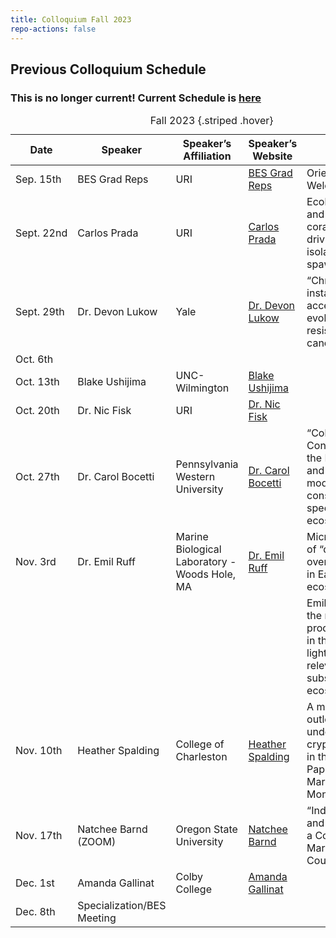 ```yaml
---
title: Colloquium Fall 2023
repo-actions: false
---
```


## Previous Colloquium Schedule 

### This is no longer current!  Current Schedule is [here](index.qmd)


| Date       | Speaker                  | Speaker's Affiliation                           | Speaker's Website                                                     | Talk Title                                                                                                                                           |
|------------|--------------------------|------------------------------------------------|-----------------------------------------------------------------------|------------------------------------------------------------------------------------------------------------------------------------------------------|
| Sep. 15th  | BES Grad Reps            | URI                                            | [BES Grad Reps](https://web.uri.edu/cels/academics/bes/)             | Orientation & Welcome BBQ                                                                                                                           |
| Sept. 22nd | Carlos Prada              | URI                                            | [Carlos Prada](https://web.uri.edu/bio/meet/carlos-prada/)           | Ecology, adaptation, and speciation in corals: Ecology driving reproductive isolation in broadcast spawners                                           |
| Sept. 29th | Dr. Devon Lukow           | Yale                                           | [Dr. Devon Lukow](https://medicine.yale.edu/profile/devon-lukow/)   | "Chromosomal instability accelerates the evolution of resistance to anti-cancer therapies"                                                           |
| Oct. 6th   |                          |                                                |                                                                       |                                                                                                                                                      |
| Oct. 13th  | Blake Ushijima            | UNC-Wilmington                                 | [Blake Ushijima](https://www.ushijima-lab.com/)                      |                                                                                                                                                      |
| Oct. 20th  | Dr. Nic Fisk              | URI                                            | [Dr. Nic Fisk](https://fisklab.github.io/)                           |                                                                                                                                                      |
| Oct. 27th  | Dr. Carol Bocetti         | Pennsylvania Western University                | [Dr. Carol Bocetti](https://www.linkedin.com/in/carol-bocetti-30b906258/) | "Collaborative Conservation saves the Kirtland's Warbler and serves as a model for all conservation-reliant species and ecosystems"                 |
| Nov. 3rd   | Dr. Emil Ruff              | Marine Biological Laboratory - Woods Hole, MA | [Dr. Emil Ruff](https://rufflab.org/2022/11/28/emil-ruff/)          | Microbial production of “dark oxygen”: An overlooked process in Earth’s hidden ecosystems                                                            |
|            |                           |                                                |                                                                       | Emil will talk about the microbial production of oxygen in the absence of light and its potential relevance in anoxic subsurface ecosystems. ...    |
| Nov. 10th  | Heather Spalding           | College of Charleston                          | [Heather Spalding](https://biology.cofc.edu/about-the-department/faculty-staff-listing/spalding-heather.php) | A multidisciplinary outlook on understanding a cryptogenic species in the Papahan̄aumokuak̄ea Marine National Monument, Hawai‘i                     |
| Nov. 17th  | Natchee Barnd (ZOOM)       | Oregon State University                        | [Natchee Barnd](https://natchee-barnd.squarespace.com/)             | "Indigenous Ocean and Coast: Designing a Collaborative Marine Studies Course"                                                                          |
| Dec. 1st   | Amanda Gallinat            | Colby College                                  | [Amanda Gallinat](https://www.amandagallinat.com/)                  |                                                                                                                                                      |
| Dec. 8th   | Specialization/BES Meeting |                                                |                                                                       |                                                                                                                                                      |


: Fall 2023 {.striped .hover}



